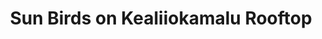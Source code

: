 ---
title: Sun Birds on Kealiiokamalu Rooftop
media: 
dimensions: 36" x 30"
hero_image: ../../images/gallery/sun_birds_on_kealiiokamalu_roof.jpg
sale_status: Sold
---